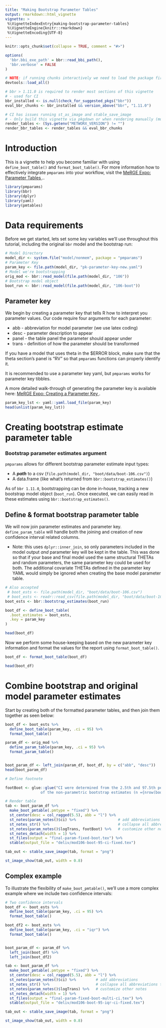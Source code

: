 ```yaml
---
title: "Making Bootstrap Parameter Tables"
output: rmarkdown::html_vignette
vignette: >
 %\VignetteIndexEntry{making-bootstrap-parameter-tables}
 %\VignetteEngine{knitr::rmarkdown}
 %\VignetteEncoding{UTF-8}
---
```

  
  
```r
knitr::opts_chunk$set(collapse = TRUE, comment = "#>")

options(
  'bbr.bbi_exe_path' = bbr::read_bbi_path(),
  'bbr.verbose' = FALSE
)

# NOTE: if running chunks interactively we need to load the package first
devtools::load_all()

# bbr > 1.11.0 is required to render most sections of this vignette
# - used for CI
bbr_installed <- is.null(check_for_suggested_pkgs("bbr"))
eval_bbr_chunks <- bbr_installed && version_above("bbr", "1.11.0")

# CI has issues running st_as_image and stable_save_image
# - Only build this vignette via pkgdown or when rendering manually (must be on metworx)
render_tables <- (Sys.getenv("METWORX_VERSION") != "")
render_bbr_tables <- render_tables && eval_bbr_chunks
```

# Introduction

This is a vignette to help you become familiar with using `define_boot_table()` and `format_boot_table()`. 
For more information how to effectively integrate `pmparams` into your workflow, visit the 
<a href="https://merge.metrumrg.com/expo/expo1-nonmem-foce/posts/parameter-tables.html" target="_blank">
MeRGE Expo: Parameter Tables </a>..

```r
library(pmparams)
library(bbr)
library(dplyr)
library(yaml)
library(pmtables)
```

# Data requirements

Before we get started, lets set some key variables we'll use throughout this tutorial, including the original `bbr` model and the bootstrap run:
```r
# Model Directory
model_dir <- system.file("model/nonmem", package = "pmparams")
# Parameter Key
param_key <- file.path(model_dir, "pk-parameter-key-new.yaml")
# Model we're bootstrapping
orig_mod <- bbr::read_model(file.path(model_dir, "106"))
# Bootstrap model object
boot_run <- bbr::read_model(file.path(model_dir, "106-boot"))
```

## Parameter key

We begin by creating a parameter key that tells R how to interpret you parameter values. Our code require four arguments for each parameter:

* abb - abbreviation for model parameter (we use latex coding)
* desc - parameter description to appear
* panel - the table panel the parameter should appear under
* trans - definition of how the parameter should be transformed

If you have a model that uses theta in the $ERROR block, make sure that the theta section's panel is "RV" so that `pmparams` functions can properly identify it. 

It is recommended to use a parameter key yaml, but `pmparams` works for parameter key tibbles. 

A more detailed walk-through of generating the parameter key is available here: <a href="https://merge.metrumrg.com/expo/expo1-nonmem-foce/posts/parameter-key.html" target="_blank">
MeRGE Expo: Creating a Parameter Key </a>. 

```r
param_key_lst <- yaml::yaml.load_file(param_key)
head(unlist(param_key_lst))
```

# Creating bootstrap estimate parameter table

### Bootstrap parameter estimates argument
`pmparams` allows for different bootstrap parameter estimate input types:

* A ***path*** to a csv (`file.path(model_dir, "boot/data/boot-106.csv")`)
* A data.frame (like what's returned from `bbr::bootstrap_estimates()`)

As of `bbr 1.11.0`, bootstrapping can be done in-house, tracking a new bootstrap model object (`boot_run`). Once executed, we can easily read in these estimates using `bbr::bootstrap_estimates()`.

## Define & format bootstrap parameter table
We will now join parameter estimates and parameter key. `define_param_table` will handle both the joining and creation of new confidence interval related columns.

- Note: this uses `dplyr::inner_join`, so only parameters included in the model output _and_ parameter key will be kept in the table. This was done so that if your base and final model used the same structural THETAs and random parameters, the same parameter key could be used for both. The additional covariate THETAs defined in the parameter key YAML would simply be ignored when creating the base model parameter table.

```r
# Also accepted
 # boot_ests <- file.path(model_dir, "boot/data/boot-106.csv")
 # boot_ests <- readr::read_csv(file.path(model_dir, "boot/data/boot-106.csv"))
boot_ests <- bbr::bootstrap_estimates(boot_run)

boot_df <- define_boot_table(
  .boot_estimates = boot_ests,
  .key = param_key
)

head(boot_df)
```

Now we perform some house-keeping based on the new parameter key information and format the values for the report using `format_boot_table()`.
```r
boot_df <- format_boot_table(boot_df)

head(boot_df)
```


# Combine bootstrap and original model parameter estimates

Start by creating both of the formatted parameter tables, and then join them together as seen below:
```r
boot_df <- boot_ests %>%
  define_boot_table(param_key, .ci = 95) %>% 
  format_boot_table()

param_df <- orig_mod %>%
  define_param_table(param_key, .ci = 95) %>% 
  format_param_table()


boot_param_df <- left_join(param_df, boot_df, by = c("abb", "desc"))
head(boot_param_df)
```


```r
# Define footnote

footBoot <- glue::glue("CI were determined from the 2.5th and 97.5th percentiles 
                of the non-parametric bootstrap estimates (n ={nrow(boot_ests)}).")

# Render table
tab <- boot_param_df %>%
  make_boot_pmtable(.pmtype = "fixed") %>%
  st_center(desc = col_ragged(5.5), abb = "l") %>% 
  st_notes(param_notes()$ci) %>%                   # add abbreviations
  st_notes_str() %>%                               # collapse all abbreviations to a string                        
  st_notes(param_notes()$logTrans, footBoot) %>%   # customize other notes
  st_notes_detach(width = 1) %>% 
  st_files(output = "final-param-fixed-boot.tex") %>%
  stable(output_file = "deliv/mod106-boot-95-ci-fixed.tex")

tab_out <- stable_save_image(tab, format = "png")
```

```r
st_image_show(tab_out, width = 0.8)
```


## Complex example
To illustrate the flexibility of `make_boot_pmtable()`, we'll use a more complex example where we include two confidence intervals:
```r
# Two confidence intervals
boot_df <- boot_ests %>%
  define_boot_table(param_key, .ci = 95) %>% 
  format_boot_table()

boot_df2 <- boot_ests %>%
  define_boot_table(param_key, .ci = "iqr") %>% 
  format_boot_table()


boot_param_df <- param_df %>% 
  left_join(boot_df) %>% 
  left_join(boot_df2)
```

```r
tab <- boot_param_df %>%
  make_boot_pmtable(.pmtype = "fixed") %>% 
  st_center(desc = col_ragged(5.5), abb = "l") %>% 
  st_notes(param_notes()$ci) %>%         # add abbreviations
  st_notes_str() %>%                     # collapse all abbreviations to a string                        
  st_notes(param_notes()$logTrans) %>%   # customize other notes
  st_notes_detach(width = 1) %>% 
  st_files(output = "final-param-fixed-boot-multi-ci.tex") %>% 
  stable(output_file = "deliv/mod106-boot-95-iqr-ci-fixed.tex")

tab_out <- stable_save_image(tab, format = "png")
```

```r
st_image_show(tab_out, width = 0.8)
```


